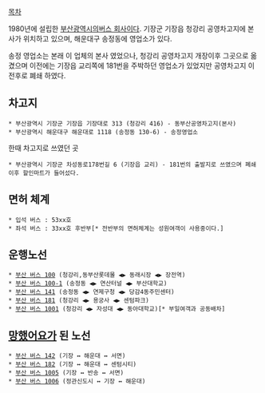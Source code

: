 [[목차]]

1980년에 설립한 [[부산광역시]]의[[버스 회사]]이다. 
기장군 기장읍 청강리 공영차고지에 본사가 위치하고 있으며, 해운대구 송정동에 영업소가 있다.

송정 영업소는 본래 이 업체의 본사 였었으나, 청강리 공영차고지 개장이후 그곳으로 옮겼으며
이전에는 기장읍 교리쪽에 181번을 주박하던 영업소가 있었지만 공영차고지 이전후로 폐쇄 하였다.

== 차고지 ==
 * 부산광역시 기장군 기장읍 기장대로 313 (청강리 416) - 동부산공영차고지(본사)
 * 부산광역시 해운대구 해운대로 1118 (송정동 130-6) - 송정영업소

한때 차고지로 쓰였던 곳

 * 부산광역시 기장군 차성동로178번길 6 (기장읍 교리) - 181번의 출발지로 쓰였으며 폐쇄이후 할인마트가 들어섰다.

== 면허 체계 ==
 * 입석 버스 : 53xx호
 * 좌석 버스 : 33xx호 후반부[* 전반부의 면허체계는 성원여객이 사용중이다.]

== 운행노선 ==
 * [[부산 버스 100]] (청강리,동부산롯데몰 ◀▶ 동래시장 ◀▶ 장전역)
 * [[부산 버스 100-1]] (송정동 ◀▶ 연산터널 ◀▶ 부산대학교)
 * [[부산 버스 141]] (송정동 ◀▶ 연제구청 ◀▶ 당감4동주민센터)
 * [[부산 버스 181]] (청강리 ◀▶ 용궁사 ◀▶ 센텀파크)
 * [[부산 버스 1001]] (청강리 ◀▶ 자성대 ◀▶ 동아대학교)[* 부일여객과 공동배차]

== [[망했어요]]가 된 노선 ==
 * [[부산 버스 142]] (기장 ↔ 해운대 ↔ 서면)
 * [[부산 버스 182]] (기장 ↔ 해운대 ↔ 센텀시티)
 * [[부산 버스 1005]] (기장 ↔ 반송 ↔ 서면)
 * [[부산 버스 1006]] (정관신도시 ↔ 기장 ↔ 해운대)
